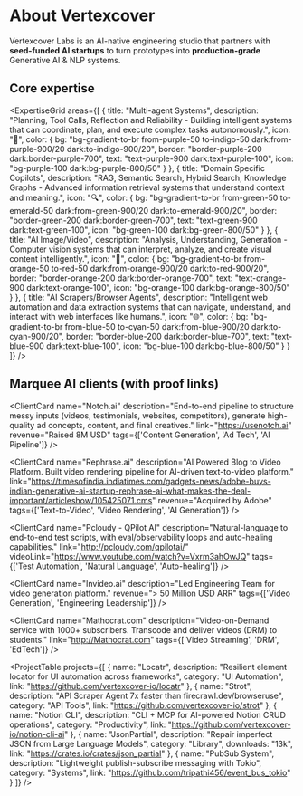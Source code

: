 
# About Vertexcover

Vertexcover Labs is an AI-native engineering studio that partners with **seed-funded AI startups** to turn prototypes into **production-grade** Generative AI & NLP systems.

## Core expertise

<ExpertiseGrid areas={[
  {
    title: "Multi-agent Systems",
    description: "Planning, Tool Calls, Reflection and Reliability - Building intelligent systems that can coordinate, plan, and execute complex tasks autonomously.",
    icon: "🤖",
    color: {
      bg: "bg-gradient-to-br from-purple-50 to-indigo-50 dark:from-purple-900/20 dark:to-indigo-900/20",
      border: "border-purple-200 dark:border-purple-700",
      text: "text-purple-900 dark:text-purple-100",
      icon: "bg-purple-100 dark:bg-purple-800/50"
    }
  },
  {
    title: "Domain Specific Copilots",
    description: "RAG, Semantic Search, Hybrid Search, Knowledge Graphs - Advanced information retrieval systems that understand context and meaning.",
    icon: "🔍",
    color: {
      bg: "bg-gradient-to-br from-green-50 to-emerald-50 dark:from-green-900/20 dark:to-emerald-900/20",
      border: "border-green-200 dark:border-green-700",
      text: "text-green-900 dark:text-green-100",
      icon: "bg-green-100 dark:bg-green-800/50"
    }
  },
  {
    title: "AI Image/Video",
    description: "Analysis, Understanding, Generation - Computer vision systems that can interpret, analyze, and create visual content intelligently.",
    icon: "🎨",
    color: {
      bg: "bg-gradient-to-br from-orange-50 to-red-50 dark:from-orange-900/20 dark:to-red-900/20",
      border: "border-orange-200 dark:border-orange-700",
      text: "text-orange-900 dark:text-orange-100",
      icon: "bg-orange-100 dark:bg-orange-800/50"
    }
  },
  {
    title: "AI Scrapers/Browser Agents",
    description: "Intelligent web automation and data extraction systems that can navigate, understand, and interact with web interfaces like humans.",
    icon: "🌐",
    color: {
      bg: "bg-gradient-to-br from-blue-50 to-cyan-50 dark:from-blue-900/20 dark:to-cyan-900/20",
      border: "border-blue-200 dark:border-blue-700",
      text: "text-blue-900 dark:text-blue-100",
      icon: "bg-blue-100 dark:bg-blue-800/50"
    }
  }
]} />

## Marquee AI clients (with proof links)

<div className="grid grid-cols-1 md:grid-cols-2 gap-4 my-6">
  <ClientCard
    name="Springworks (Albus)"
    description="Built an agentic platform with 20+ connectors (email, docs, CRM, tasks), memory layers, guardrails, and safe action execution."
    link="https://jina.ai/news/albus-by-springworks-empowering-employees-with-enterprise-search/"
    videoLink="https://www.youtube.com/watch?v=Cu9UW1Tscj4"
    revenue="> 25 Million USD ARR"
    tags={['Multi-agent', 'Enterprise Search', 'Connectors']}
  />
  
  <ClientCard
    name="Notch.ai"
    description="End-to-end pipeline to structure messy inputs (videos, testimonials, websites, competitors), generate high-quality ad concepts, content, and final creatives."
    link="https://usenotch.ai"
    revenue="Raised 8M USD"
    tags={['Content Generation', 'Ad Tech', 'AI Pipeline']}
  />
  
  <ClientCard
    name="Rephrase.ai"
    description="AI Powered Blog to Video Platform. Built video rendering pipeline for AI-driven text-to-video platform."
    link="https://timesofindia.indiatimes.com/gadgets-news/adobe-buys-indian-generative-ai-startup-rephrase-ai-what-makes-the-deal-important/articleshow/105425071.cms"
    revenue="Acquired by Adobe"
    tags={['Text-to-Video', 'Video Rendering', 'AI Generation']}
  />
  
  <ClientCard
    name="Pcloudy - QPilot AI"
    description="Natural-language to end-to-end test scripts, with eval/observability loops and auto-healing capabilities."
    link="http://pcloudy.com/qpilotai/"
    videoLink="https://www.youtube.com/watch?v=Vxrm3ahOwJQ"
    tags={['Test Automation', 'Natural Language', 'Auto-healing']}
  />
  
  <ClientCard
    name="Invideo.ai"
    description="Led Engineering Team for video generation platform."
    revenue="> 50 Million USD ARR"
    tags={['Video Generation', 'Engineering Leadership']}
  />
  
  <ClientCard
    name="Mathocrat.com"
    description="Video-on-Demand service with 1000+ subscribers. Transcode and deliver videos (DRM) to students."
    link="http://Mathocrat.com"
    tags={['Video Streaming', 'DRM', 'EdTech']}
  />
</div>

<ProjectTable projects={[
  {
    name: "Locatr",
    description: "Resilient element locator for UI automation across frameworks",
    category: "UI Automation",
    link: "https://github.com/vertexcover-io/locatr"
  },
  {
    name: "Strot",
    description: "API Scraper Agent 7x faster than firecrawl.dev/browseruse",
    category: "API Tools",
    link: "https://github.com/vertexcover-io/strot"
  },
  {
    name: "Notion CLI",
    description: "CLI + MCP for AI-powered Notion CRUD operations",
    category: "Productivity",
    link: "https://github.com/vertexcover-io/notion-cli-ai"
  },
  {
    name: "JsonPartial",
    description: "Repair imperfect JSON from Large Language Models",
    category: "Library",
    downloads: "13k",
    link: "https://crates.io/crates/json_partial"
  },
  {
    name: "PubSub System",
    description: "Lightweight publish-subscribe messaging with Tokio",
    category: "Systems",
    link: "https://github.com/tripathi456/event_bus_tokio"
  }
]} />


<ProfileSection 
  name="Ritesh Kadmawala"
  title="Founder, Vertexcover Labs - AI-native engineering studio"
  imageUrl="https://github.com/kgritesh.png"
  linkedinUrl="https://www.linkedin.com/in/riteshkadmawala/"
  githubUrl="https://github.com/kgritesh"
/>